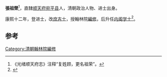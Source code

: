 '''張祖榮'''<ref>《光绪顺天府志》注释“复姓顾，更名祖荣”。</ref>，直隸[[顺天府|顺天府]][[宛平县|宛平县]]人，清朝政治人物、进士出身。

康熙十二年，登进士，改[[庶吉士|庶吉士]]，授翰林院[[編修|編修]]，后升任[[内阁学士|内阁学士]]<ref>{{cite news|author=陈泽希|title=清代北京汉人进士考|url=http://szb.bjedu.cn/jysh/2010-10-15/879.html|accessdate=2013-08-25|newspaper=京教纵横|deadurl=yes|archiveurl=https://web.archive.org/web/20130921053444/http://szb.bjedu.cn/jysh/2010-10-15/879.html|archivedate=2013-09-21}}</ref>。

==参考==
{{Reflist}}
{{清朝人物小作品}}
{{康熙十二年癸丑科殿試金榜}}
[[Category:清朝翰林院編修|Category:清朝翰林院編修]]